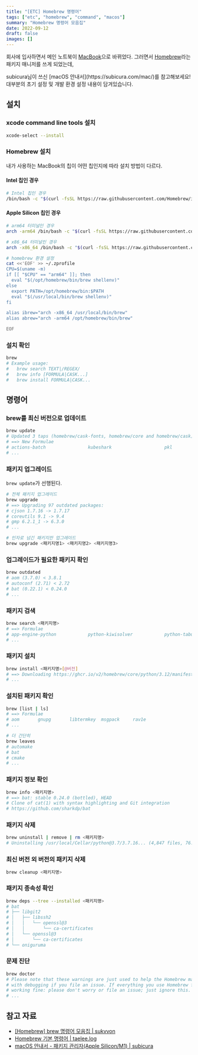 ```yaml
---
title: "[ETC] Homebrew 명령어"
tags: ["etc", "homebrew", "command", "macos"]
summary: "Homebrew 명령어 모음집"
date: 2022-09-12
draft: false
images: []
---
```


회사에 입사하면서 메인 노트북이 [MacBook](https://www.apple.com/kr/mac)으로 바뀌었다. 그러면서 [Homebrew](https://brew.sh/)라는 패키지 매니저를 쓰게 되었는데,

<Tip title="MacBook을 처음 사용하시나요?">
  subicura님이 쓰신 [macOS 안내서](https://subicura.com/mac/)를 참고해보세요! 대부분의 초기 설정 및 개발 환경 설정 내용이 담겨있습니다.
</Tip>

## 설치

### xcode command line tools 설치

```bash
xcode-select --install
```

### Homebrew 설치

내가 사용하는 MacBook의 칩이 어떤 칩인지에 따라 설치 방법이 다르다.

#### Intel 칩인 경우

```bash
# Intel 칩인 경우
/bin/bash -c "$(curl -fsSL https://raw.githubusercontent.com/Homebrew/install/HEAD/install.sh)"
```

#### Apple Silicon 칩인 경우

```bash
# arm64 터미널인 경우
arch -arm64 /bin/bash -c "$(curl -fsSL https://raw.githubusercontent.com/Homebrew/install/master/install.sh)"

# x86_64 터미널인 경우
arch -x86_64 /bin/bash -c "$(curl -fsSL https://raw.githubusercontent.com/Homebrew/install/master/install.sh)"

# homebrew 환경 설정
cat <<'EOF' >> ~/.zprofile
CPU=$(uname -m)
if [[ "$CPU" == "arm64" ]]; then
  eval "$(/opt/homebrew/bin/brew shellenv)"
else
  export PATH=/opt/homebrew/bin:$PATH
  eval "$(/usr/local/bin/brew shellenv)"
fi

alias ibrew="arch -x86_64 /usr/local/bin/brew"
alias abrew="arch -arm64 /opt/homebrew/bin/brew"

EOF
```

### 설치 확인

```bash
brew
# Example usage:
#   brew search TEXT|/REGEX/
#   brew info [FORMULA|CASK...]
#   brew install FORMULA|CASK...
```

## 명령어

### brew를 최신 버전으로 업데이트

```bash
brew update
# Updated 3 taps (homebrew/cask-fonts, homebrew/core and homebrew/cask).
# ==> New Formulae
# actions-batch                kubeshark                    pkl
# ...
```

### 패키지 업그레이드

`brew update`가 선행된다.

```bash
# 전체 패키지 업그레이드
brew upgrade
# ==> Upgrading 97 outdated packages:
# cjson 1.7.16 -> 1.7.17
# coreutils 9.1 -> 9.4
# gmp 6.2.1_1 -> 6.3.0
# ...

# 인자로 넘긴 패키지만 업그레이드
brew upgrade <패키지명1> <패키지명2> <패키지명3>
```

### 업그레이드가 필요한 패키지 확인

```bash
brew outdated
# aom (3.7.0) < 3.8.1
# autoconf (2.71) < 2.72
# bat (0.22.1) < 0.24.0
# ...
```

### 패키지 검색

```bash
brew search <패키지명>
# ==> Formulae
# app-engine-python            python-kiwisolver            python-tabulate
# ...
```

### 패키지 설치

```bash
brew install <패키지명>[@버전]
# ==> Downloading https://ghcr.io/v2/homebrew/core/python/3.12/manifests/3.12.2_1
# ...
```

### 설치된 패키지 확인

```bash
brew [list | ls]
# ==> Formulae
# aom		gnupg		libtermkey	msgpack		rav1e
# ...

# 더 간단히
brew leaves
# automake
# bat
# cmake
# ...
```

### 패키지 정보 확인

```bash
brew info <패키지명>
# ==> bat: stable 0.24.0 (bottled), HEAD
# Clone of cat(1) with syntax highlighting and Git integration
# https://github.com/sharkdp/bat
```

### 패키지 삭제

```bash
brew uninstall | remove | rm <패키지명>
# Uninstalling /usr/local/Cellar/python@3.7/3.7.16... (4,847 files, 76.7MB)
```

### 최신 버전 외 버전의 패키지 삭제

```bash
brew cleanup <패키지명>
```

### 패키지 종속성 확인

```bash
brew deps --tree --installed <패키지명>
# bat
# ├── libgit2
# │   ├── libssh2
# │   │   └── openssl@3
# │   │       └── ca-certificates
# │   └── openssl@3
# │       └── ca-certificates
# └── oniguruma
```

### 문제 진단

```bash
brew doctor
# Please note that these warnings are just used to help the Homebrew maintainers
# with debugging if you file an issue. If everything you use Homebrew for is
# working fine: please don't worry or file an issue; just ignore this. Thanks!
# ...
```

## 참고 자료

- [[Homebrew] brew 명령어 모음집 | sukvvon](https://sukvvon.tistory.com/7)
- [Homebrew 기본 명령어 | taelee.log](https://velog.io/@taelee/brew-%EA%B0%84%EB%8B%A8-%EB%AA%85%EB%A0%B9%EC%96%B4)
- [macOS 안내서 - 패키지 관리자(Apple Silicon/M1) | subicura](https://subicura.com/mac/dev/apple-silicon.html)
